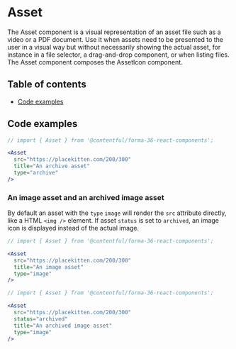 # Asset

The Asset component is a visual representation of an asset file such as a video or a PDF document. Use it when assets need to be presented to the user in a visual way but without necessarily showing the actual asset, for instance in a file selector, a drag-and-drop component, or when listing files. The Asset component composes the AssetIcon component.

## Table of contents

- [Code examples](#code-examples)

## Code examples

```jsx
// import { Asset } from '@contentful/forma-36-react-components';

<Asset
  src="https://placekitten.com/200/300"
  title="An archive asset"
  type="archive"
/>
```

### An image asset and an archived image asset

By default an asset with the `type` `image` will render the `src` attribute directly, like a HTML `<img />` element. If asset `status` is set to `archived`, an image icon is displayed instead of the actual image.

```jsx
// import { Asset } from '@contentful/forma-36-react-components';

<Asset
  src="https://placekitten.com/200/300"
  title="An image asset"
  type="image"
/>
```

```jsx
// import { Asset } from '@contentful/forma-36-react-components';

<Asset
  src="https://placekitten.com/200/300"
  status="archived"
  title="An archived image asset"
  type="image"
/>
```

